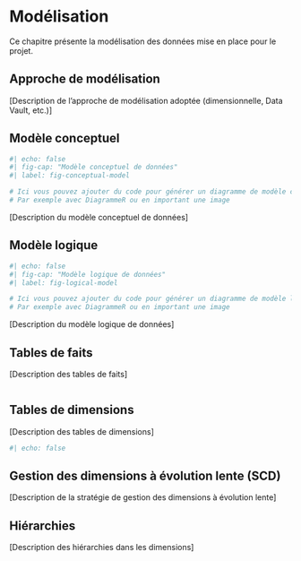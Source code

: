 # Modélisation

Ce chapitre présente la modélisation des données mise en place pour le projet.

## Approche de modélisation

\[Description de l'approche de modélisation adoptée (dimensionnelle, Data Vault, etc.)\]

## Modèle conceptuel

```r
#| echo: false
#| fig-cap: "Modèle conceptuel de données"
#| label: fig-conceptual-model

# Ici vous pouvez ajouter du code pour générer un diagramme de modèle conceptuel
# Par exemple avec DiagrammeR ou en important une image
```

\[Description du modèle conceptuel de données\]

## Modèle logique

```r
#| echo: false
#| fig-cap: "Modèle logique de données"
#| label: fig-logical-model

# Ici vous pouvez ajouter du code pour générer un diagramme de modèle logique
# Par exemple avec DiagrammeR ou en important une image
```

\[Description du modèle logique de données\]

## Tables de faits

\[Description des tables de faits\]

```r
```

## Tables de dimensions

\[Description des tables de dimensions\]

```r
#| echo: false

```

## Gestion des dimensions à évolution lente (SCD)

\[Description de la stratégie de gestion des dimensions à évolution lente\]

## Hiérarchies

\[Description des hiérarchies dans les dimensions\]
